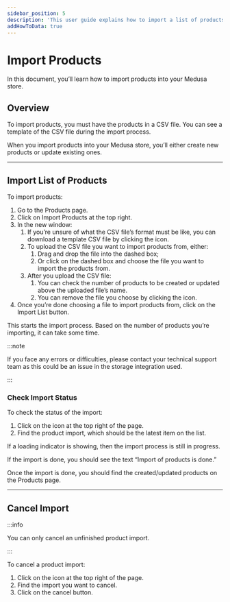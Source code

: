 ```yaml
---
sidebar_position: 5
description: 'This user guide explains how to import a list of products into Medusa using the admin.'
addHowToData: true
---
```



# Import Products

In this document, you’ll learn how to import products into your Medusa store.

## Overview

To import products, you must have the products in a CSV file. You can see a template of the CSV file during the import process.

When you import products into your Medusa store, you’ll either create new products or update existing ones.

---

## Import List of Products

To import products:

1. Go to the Products page.
2. Click on Import Products at the top right.
3. In the new window:
    1. If you’re unsure of what the CSV file’s format must be like, you can download a template CSV file by clicking the <UiIcon lightIcon="https://res.cloudinary.com/dza7lstvk/image/upload/v1667999458/Medusa%20Docs/UI%20Icons/fhRqHS3_kwmafj.png" darkIcon="https://res.cloudinary.com/dza7lstvk/image/upload/v1667999472/Medusa%20Docs/UI%20Icons/HdVNMNy_qrk8ez.png" alt="download" /> icon.
    2. To upload the CSV file you want to import products from, either:
        1. Drag and drop the file into the dashed box;
        2. Or click on the dashed box and choose the file you want to import the products from.
    3. After you upload the CSV file:
        1. You can check the number of products to be created or updated above the uploaded file’s name.
        2. You can remove the file you choose by clicking the <UiIcon lightIcon="https://res.cloudinary.com/dza7lstvk/image/upload/v1667999273/Medusa%20Docs/UI%20Icons/7hztVhj_mj6mxu.png" darkIcon="https://res.cloudinary.com/dza7lstvk/image/upload/v1667999290/Medusa%20Docs/UI%20Icons/1yp4PNt_vzwnhf.png" alt="trash" /> icon.
4. Once you’re done choosing a file to import products from, click on the Import List button.

This starts the import process. Based on the number of products you’re importing, it can take some time.

:::note

If you face any errors or difficulties, please contact your technical support team as this could be an issue in the storage integration used.

:::

### Check Import Status

To check the status of the import:

1. Click on the <UiIcon lightIcon="https://res.cloudinary.com/dza7lstvk/image/upload/v1667999016/Medusa%20Docs/UI%20Icons/mWhpxNX_xteuos.png" darkIcon="https://res.cloudinary.com/dza7lstvk/image/upload/v1667999044/Medusa%20Docs/UI%20Icons/tE8LOXk_puyrib.png" alt="bell" /> icon at the top right of the page.
2. Find the product import, which should be the latest item on the list.

If a loading indicator is showing, then the import process is still in progress.

If the import is done, you should see the text “Import of products is done.”

Once the import is done, you should find the created/updated products on the Products page.

---

## Cancel Import

:::info

You can only cancel an unfinished product import.

:::

To cancel a product import:

1. Click on the <UiIcon lightIcon="https://res.cloudinary.com/dza7lstvk/image/upload/v1667999016/Medusa%20Docs/UI%20Icons/mWhpxNX_xteuos.png" darkIcon="https://res.cloudinary.com/dza7lstvk/image/upload/v1667999044/Medusa%20Docs/UI%20Icons/tE8LOXk_puyrib.png" alt="bell" /> icon at the top right of the page.
2. Find the import you want to cancel.
3. Click on the cancel button.